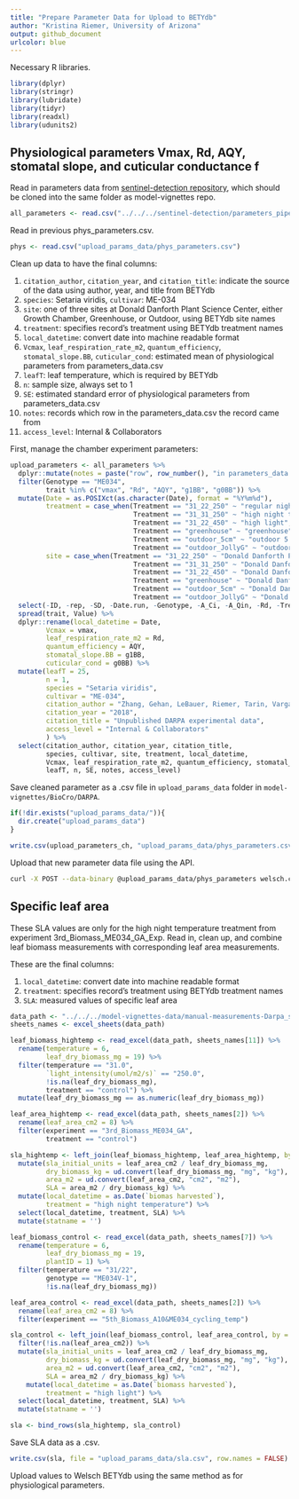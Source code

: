 ```yaml
---
title: "Prepare Parameter Data for Upload to BETYdb"
author: "Kristina Riemer, University of Arizona"
output: github_document
urlcolor: blue
---
```


Necessary R libraries. 
```r
library(dplyr)
library(stringr)
library(lubridate)
library(tidyr)
library(readxl)
library(udunits2)
```

## Physiological parameters Vmax, Rd, AQY, stomatal slope, and cuticular conductance f

Read in parameters data from [sentinel-detection repository](https://github.com/jessicaguo/sentinel-detection), which should be cloned into the same folder as model-vignettes repo. 
```r
all_parameters <- read.csv("../../../sentinel-detection/parameters_pipeline/outputs/parameters_data.csv")
```

Read in previous phys_parameters.csv. 
```r
phys <- read.csv("upload_params_data/phys_parameters.csv")
```

Clean up data to have the final columns: 

1. `citation_author`, `citation_year`, and `citation_title`: indicate the source of the data using author, year, and title from BETYdb
2. `species`: Setaria viridis, `cultivar`: ME-034
3. `site`: one of three sites at Donald Danforth Plant Science Center, either Growth Chamber, Greenhouse, or Outdoor, using BETYdb site names
4. `treatment`: specifies record's treatment using BETYdb treatment names
5. `local_datetime`: convert date into machine readable format
6.  `Vcmax`, `leaf_respiration_rate_m2`, `quantum_efficiency`, `stomatal_slope.BB`,  `cuticular_cond`: estimated mean of physiological parameters from parameters_data.csv
7. `leafT`: leaf temperature, which is required by BETYdb
8. `n`: sample size, always set to 1
9. `SE`: estimated standard error of physiological parameters from parameters_data.csv
10. `notes`: records which row in the parameters_data.csv the record came from
11. `access_level`: Internal & Collaborators

First, manage the chamber experiment parameters:
```r
upload_parameters <- all_parameters %>% 
  dplyr::mutate(notes = paste("row", row_number(), "in parameters_data.csv")) %>% 
  filter(Genotype == "ME034", 
         trait %in% c("vmax", "Rd", "AQY", "g1BB", "g0BB")) %>% 
  mutate(Date = as.POSIXct(as.character(Date), format = "%Y%m%d"), 
         treatment = case_when(Treatment == "31_22_250" ~ "regular night temperature", 
                               Treatment == "31_31_250" ~ "high night temperature", 
                               Treatment == "31_22_450" ~ "high light",
                               Treatment == "greenhouse" ~ "greenhouse",
                               Treatment == "outdoor_5cm" ~ "outdoor 5 cm density",
                               Treatment == "outdoor_JollyG" ~ "outdoor 5 cm density"),
         site = case_when(Treatment == "31_22_250" ~ "Donald Danforth Plant Science Center Growth Chamber", 
                               Treatment == "31_31_250" ~ "Donald Danforth Plant Science Center Growth Chamber", 
                               Treatment == "31_22_450" ~ "Donald Danforth Plant Science Center Growth Chamber",
                               Treatment == "greenhouse" ~ "Donald Danforth Plant Science Center Greenhouse",
                               Treatment == "outdoor_5cm" ~ "Donald Danforth Plant Science Center Outdoor",
                               Treatment == "outdoor_JollyG" ~ "Donald Danforth Plant Science Center Outdoor")) %>% 
  select(-ID, -rep, -SD, -Date.run, -Genotype, -A_Ci, -A_Qin, -Rd, -Treatment) %>% 
  spread(trait, Value) %>% 
  dplyr::rename(local_datetime = Date, 
         Vcmax = vmax, 
         leaf_respiration_rate_m2 = Rd, 
         quantum_efficiency = AQY,
         stomatal_slope.BB = g1BB,
         cuticular_cond = g0BB) %>% 
  mutate(leafT = 25, 
         n = 1,
         species = "Setaria viridis",
         cultivar = "ME-034",
         citation_author = "Zhang, Gehan, LeBauer, Riemer, Tarin, Vargas",
         citation_year = "2018", 
         citation_title = "Unpublished DARPA experimental data",
         access_level = "Internal & Collaborators"
         ) %>%
  select(citation_author, citation_year, citation_title, 
         species, cultivar, site, treatment, local_datetime,
         Vcmax, leaf_respiration_rate_m2, quantum_efficiency, stomatal_slope.BB, cuticular_cond,
         leafT, n, SE, notes, access_level)
```

Save cleaned parameter as a .csv file in `upload_params_data` folder in `model-vignettes/BioCro/DARPA`. 
```r
if(!dir.exists("upload_params_data/")){
  dir.create("upload_params_data")
}

write.csv(upload_parameters_ch, "upload_params_data/phys_parameters.csv", row.names = FALSE)
```


Upload that new parameter data file using the API. 
```bash
curl -X POST --data-binary @upload_params_data/phys_parameters welsch.cyverse.org:8787/bety/api/v1/traits.csv?key=<fOME9Ga8VMGmieLfuFD2QDgvFbWHqMUBthXEYkjz> -H "Content-Type: text/csv"
```


## Specific leaf area

These SLA values are only for the high night temperature treatment from experiment 3rd_Biomass_ME034_GA_Exp. Read in, clean up, and combine leaf biomass measurements with corresponding leaf area measurements. 

These are the final columns:

1. `local_datetime`: convert date into machine readable format
2. `treatment`: specifies record's treatment using BETYdb treatment names
3. `SLA`: measured values of specific leaf area
```r
data_path <- "../../../model-vignettes-data/manual-measurements-Darpa_setaria_chambers_experiments.xlsx"
sheets_names <- excel_sheets(data_path)

leaf_biomass_hightemp <- read_excel(data_path, sheets_names[11]) %>% 
  rename(temperature = 6, 
         leaf_dry_biomass_mg = 19) %>% 
  filter(temperature == "31.0", 
         `light_intensity(umol/m2/s)` == "250.0",
         !is.na(leaf_dry_biomass_mg), 
         treatment == "control") %>% 
  mutate(leaf_dry_biomass_mg == as.numeric(leaf_dry_biomass_mg))

leaf_area_hightemp <- read_excel(data_path, sheets_names[2]) %>% 
  rename(leaf_area_cm2 = 8) %>% 
  filter(experiment == "3rd_Biomass_ME034_GA", 
         treatment == "control")

sla_hightemp <- left_join(leaf_biomass_hightemp, leaf_area_hightemp, by = "plantID") %>% 
  mutate(sla_initial_units = leaf_area_cm2 / leaf_dry_biomass_mg, 
         dry_biomass_kg = ud.convert(leaf_dry_biomass_mg, "mg", "kg"), 
         area_m2 = ud.convert(leaf_area_cm2, "cm2", "m2"), 
         SLA = area_m2 / dry_biomass_kg) %>% 
  mutate(local_datetime = as.Date(`biomas harvested`), 
         treatment = "high night temperature") %>% 
  select(local_datetime, treatment, SLA) %>% 
  mutate(statname = '')

leaf_biomass_control <- read_excel(data_path, sheets_names[7]) %>% 
  rename(temperature = 6, 
         leaf_dry_biomass_mg = 19, 
         plantID = 1) %>% 
  filter(temperature == "31/22", 
         genotype == "ME034V-1", 
         !is.na(leaf_dry_biomass_mg))

leaf_area_control <- read_excel(data_path, sheets_names[2]) %>% 
  rename(leaf_area_cm2 = 8) %>% 
  filter(experiment == "5th_Biomass_A10&ME034_cycling_temp")

sla_control <- left_join(leaf_biomass_control, leaf_area_control, by = "plantID") %>% 
  filter(!is.na(leaf_area_cm2)) %>% 
  mutate(sla_initial_units = leaf_area_cm2 / leaf_dry_biomass_mg, 
         dry_biomass_kg = ud.convert(leaf_dry_biomass_mg, "mg", "kg"), 
         area_m2 = ud.convert(leaf_area_cm2, "cm2", "m2"), 
         SLA = area_m2 / dry_biomass_kg) %>% 
    mutate(local_datetime = as.Date(`biomass harvested`), 
         treatment = "high light") %>% 
  select(local_datetime, treatment, SLA) %>% 
  mutate(statname = '')

sla <- bind_rows(sla_hightemp, sla_control)
```

Save SLA data as a .csv. 
```r
write.csv(sla, file = "upload_params_data/sla.csv", row.names = FALSE)
```

Upload values to Welsch BETYdb using the same method as for physiological parameters. 